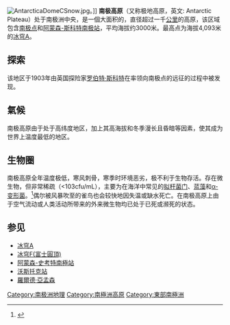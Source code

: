{{Otheruses|subject=地球的南極高原|other=火星南極的高原|南極高原 (火星)}}
{{coord|77|00|S|150|00|E|region:AQ_type:landmark_source:kolossus-dewiki|display=title}}
[[File:AntarcticaDomeCSnow.jpg|thumb]]。]]
'''南极高原'''（又称极地高原，英文: Antarctic Plateau）处于南极洲中央，是一個大面积的，直径超过一千[[公里|公里]]的高原，该区域包含[[南极点|南极点]]和[[阿蒙森-斯科特南极站|阿蒙森-斯科特南极站]]，平均海拔约3000米。最高点为海拔4,093米的[[冰穹A|冰穹A]]。

==探索==
该地区于1903年由英国探险家[[罗伯特·斯科特|罗伯特·斯科特]]在率领向南极点的远征的过程中被发现。

==氣候==
南极高原由于处于高纬度地区，加上其高海拔和冬季漫长且昏暗等因素，使其成为世界上温度最低的地区。

==生物圈==
南极高原全年温度极低，寒风刺骨，寒季时环境恶劣，极不利于生物存活。存在微生物，但非常稀疏（<103cfu/mL），主要为在海洋中常见的[[拟杆菌门|拟杆菌门]]、[[蓝藻|蓝藻]]和[[α-变形菌|α-变形菌]]。<ref>{{Cite journal|title=Snow Surface Microbiome on the High Antarctic Plateau (DOME C)|url=http://dx.plos.org/10.1371/journal.pone.0104505|last=Michaud|first=Luigi|last2=Lo Giudice|first2=Angelina|date=2014-08-07|journal=PLoS ONE|issue=8|doi=10.1371/journal.pone.0104505|editor-last=Ho|editor-first=Mitchell|volume=9|pages=e104505|language=en|issn=1932-6203|pmc=PMC4125213|pmid=25101779|last3=Mysara|first3=Mohamed|last4=Monsieurs|first4=Pieter|last5=Raffa|first5=Carmela|last6=Leys|first6=Natalie|last7=Amalfitano|first7=Stefano|last8=Van Houdt|first8=Rob}}</ref>偶尔被风暴吹至的雀鸟也会较快地因失温或缺水死亡。在南极高原上由于空气流动或人类活动所带来的外来微生物均已处于已死或濒死的状态。

==参见==
* [[冰穹A|冰穹A]]
* [[富士圓頂|冰穹F(富士圓頂)]]
* [[阿蒙森-史考特南極站|阿蒙森-史考特南極站]]
* [[沃斯托克站|沃斯托克站]]
* [[羅爾德·亞孟森|羅爾德·亞孟森]]

{{Antarctica}}

[[Category:南极洲地理|Category:南极洲地理]]
[[Category:南極洲高原|Category:南極洲高原]]
[[Category:東部南極洲|Category:東部南極洲]]